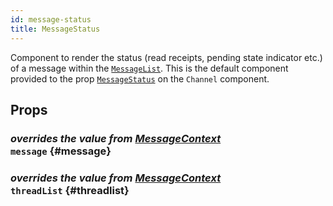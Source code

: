 ```yaml
---
id: message-status
title: MessageStatus
---
```



Component to render the status (read receipts, pending state indicator etc.) of a message within the [`MessageList`](./message-list.mdx).
This is the default component provided to the prop [`MessageStatus`](../../core-components/channel#messagestatus) on the `Channel` component.

## Props

### <div class="label description">_overrides the value from [MessageContext](../../contexts/message-context#message)_</div> `message` {#message}

<MessageProp />

### <div class="label description">_overrides the value from [MessageContext](../../contexts/message-context#threadlist)_</div> `threadList` {#threadlist}

<ThreadList />
